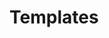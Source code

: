 # Templates


<ul className='grid grid-cols-1 md:grid-cols-1 lg:grid-cols-1 xl:grid-cols-1 gap-4 -ml-6'>
<TemplateCard
    title='Equity analysis'
    description="This workbook offers access to data from the Equity dashboard in OpenBB Terminal Pro, presenting key equity information across tabs, including company details, financial metrics, comparative analysis, ownership insights, event calendars, and analyst estimates."
    imageUrl='https://github.com/OpenBB-finance/OpenBBTerminal/assets/79287829/42a7ce04-cd73-42ba-b396-b9c562b293c1'
    downloadUrl='https://github.com/OpenBB-finance/OpenBBTerminal/files/13907327/EquityAddinTemplate.xlsx'
/>
<TemplateCard
    title='Equity snapshot'
    description="This workbook compares different stock peers based on their stock performance and fundamental data."
    imageUrl='https://github.com/OpenBB-finance/OpenBBTerminal/assets/79287829/54fb7c68-bc7a-4c09-85ee-4442f64ed63f'
    downloadUrl='https://github.com/OpenBB-finance/OpenBBTerminal/files/13919012/Excel.-.Demo.xlsx'
/>
</ul>
